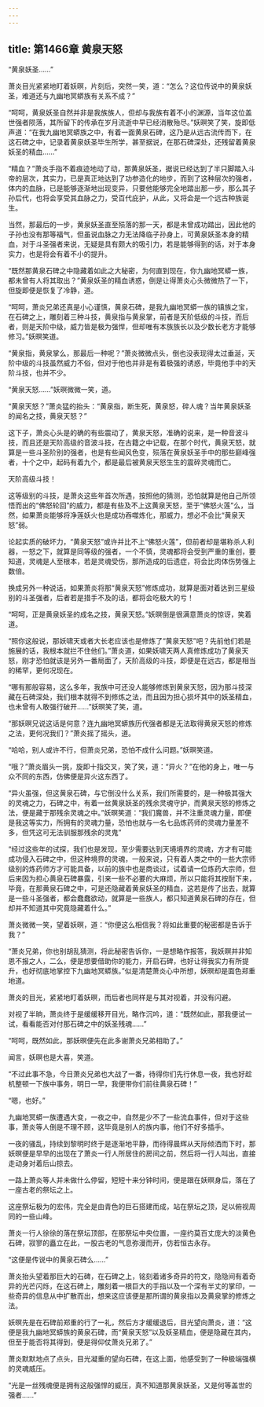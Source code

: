 ```yaml
---
---
---
```

title: 第1466章 黄泉天怒
---



“黄泉妖圣……”

萧炎目光紧紧地盯着妖暝，片刻后，突然一笑，道：“怎么？这位传说中的黄泉妖圣，难道还与九幽地冥蟒族有关系不成？”

“呵呵，黄泉妖圣自然并非是我族族人，但却与我族有着不小的渊源，当年这位盖世强者陨落，其所留下的传承在岁月流逝中早已经消散殆尽。”妖暝笑了笑，旋即低声道：“在我九幽地冥蟒族之中，有着一面黄泉石碑，这乃是从远古流传而下，在这石碑之中，记录着黄泉妖圣毕生所学，甚至据说，在那石碑深处，还残留着黄泉妖圣的精血……”

“精血？”萧炎手指不着痕迹地动了动，那黄泉妖圣，据说已经达到了半只脚踏入斗帝的层次，其实力，已是真正地达到了功参造化的地步，而到了这种层次的强者，体内的血脉，已是能够逐渐地出现变异，只要他能够完全地踏出那一步，那么其子孙后代，也将会享受其血脉之力，受百代庇护，从此，又将会是一个远古种族诞生。

当然，那最后的一步，黄泉妖圣直至殒落的那一天，都是未曾成功踏出，因此他的子孙也没有那等福气，但虽说血脉之力无法降临子孙身上，可黄泉妖圣本身的精血，对于斗圣强者来说，无疑是具有颇大的吸引力，若是能够得到的话，对于本身实力，也是将会有着不小的提升。

“既然那黄泉石碑之中隐藏着如此之大秘密，为何直到现在，你九幽地冥蟒一族，都未曾有人将其取出？”黄泉妖圣的精血诱惑，倒是让得萧炎心头微微热了一下，但旋即便是恢复了冷静，道。

“呵呵，萧炎兄弟还真是小心谨慎，黄泉石碑，是我九幽地冥蟒一族的镇族之宝，在石碑之上，雕刻着三种斗技，黄泉指与黄泉掌，前者是天阶低级的斗技，而后者，则是天阶中级，威力皆是极为强悍，但却唯有本族族长以及少数长老方才能够修习。”妖暝笑道。

“黄泉指，黄泉掌么，那最后一种呢？”萧炎微微点头，倒也没表现得太过垂涎，天阶中级的斗技虽然威力不俗，但对于他也并非是有着极强的诱惑，毕竟他手中的天阶斗技，也并不少。

“黄泉天怒……”妖暝微微一笑，道。

“黄泉天怒？”萧炎猛的抬头：“黄泉指，断生死，黄泉怒，碎人魂？当年黄泉妖圣的闻名之技，黄泉天怒？”

这下子，萧炎心头是的确的有些震动了，黄泉天怒，准确的说来，是一种音波斗技，而且还是天阶高级的音波斗技，在古籍之中记载，在那个时代，黄泉天怒，就算是一些斗圣阶别的强者，也是有些闻风色变，殒落在黄泉妖圣手中的那些巅峰强者，十个之中，起码有着九个，都是最后被黄泉天怒生生的震碎灵魂而亡。

天阶高级斗技！

这等级别的斗技，是萧炎这些年首次所遇，按照他的猜测，恐怕就算是他自己所领悟而出的“佛怒轮回”的威力，都是有些及不上这黄泉天怒，至于“佛怒火莲”么，当然，如果萧炎能够将净莲妖火也是成功吞噬炼化，那威力，想必不会比“黄泉天怒”弱。

论起实质的破坏力，“黄泉天怒”或许并比不上“佛怒火莲”，但前者却是堪称杀人利器，一怒之下，就算是同等级的强者，一个不慎，灵魂都将会受到严重的重创，要知道，灵魂是人至根本，若是灵魂受伤，那所造成的后遗症，将会比肉体伤势强上数倍。

换成另外一种说话，如果萧炎将那“黄泉天怒”修炼成功，就算是面对着达到三星级别的斗圣强者，后者若是措手不及的话，都将会吃极大的亏！

“呵呵，正是黄泉妖圣的成名之技，黄泉天怒。”妖暝倒是很满意萧炎的惊讶，笑着道。

“照你这般说，那妖啸天或者大长老应该也是修炼了“黄泉天怒”吧？先前他们若是施展的话，我根本就拦不住他们。”萧炎道，如果妖啸天两人真修炼成功了黄泉天怒，刚才恐怕就该是另外一番局面了，天阶高级的斗技，即便是在远古，都是相当的稀罕，更何况现在。

“哪有那般容易，这么多年，我族中可还没人能够修炼到黄泉天怒，因为那斗技深藏在石碑深处，我们根本就得不到修炼之法，而且因为担心损坏其中的妖圣精血，也未曾有人敢强行破开……”妖暝笑了笑，道。

“那妖暝兄说这话是何意？连九幽地冥蟒族历代强者都是无法取得黄泉天怒的修炼之法，更何况我们？”萧炎摇了摇头，道。

“哈哈，别人或许不行，但萧炎兄弟，恐怕不成什么问题。”妖暝笑道。

“哦？”萧炎眉头一挑，旋即十指交叉，笑了笑，道：“异火？”在他的身上，唯一与众不同的东西，仿佛便是异火这东西了。

“异火虽强，但这黄泉石碑，与它倒没什么关系，我们所需要的，是一种极其强大的灵魂之力，石碑之中，有着一丝黄泉妖圣的残余灵魂守护，而黄泉天怒的修炼之法，便是藏于那残余灵魂之中。”妖暝笑道：“我们魔兽，并不注重灵魂力量，即便是我这等实力，所拥有的灵魂力量，恐怕也就与一名七品炼药师的灵魂力量差不多，但凭这可无法驯服那残余的灵鬼”

“经过这些年的试探，我们也是发现，至少需要达到天境境界的灵魂，方才有可能成功侵入石碑之中，但这种境界的灵魂，一般来说，只有着人类之中的一些大宗师级别的炼药师方才可能具备，以前的族中也是商谈过，试着请一位炼药大宗师，但后来因为担心黄泉石碑暴露，引来一些不必要的大麻烦，所以只能将其按耐下来，毕竟，在那黄泉石碑之中，可是还隐藏着黄泉妖圣的精血，这若是传了出去，就算是一些斗圣强者，都会蠢蠢欲动，就算是一些族人，都只知道黄泉石碑的存在，但却并不知道其中究竟隐藏着什么。”

萧炎微微一笑，望着妖暝，道：“你便这么相信我？将如此重要的秘密都是告诉于我？”

“萧炎兄弟，你也别胡乱猜测，将此秘密告诉你，一是想略作报答，我妖暝并非知恩不报之人，二么，便是想要借助你的能力，开启石碑，也好让得我实力有所提升，也好彻底地掌控下九幽地冥蟒族。”似是清楚萧炎心中所想，妖暝却是面色郑重地道。

萧炎的目光，紧紧地盯着妖暝，而后者也同样是与其对视着，并没有闪避。

对视了半晌，萧炎终于是缓缓移开目光，略作沉吟，道：“既然如此，那我便试一试，看看能否对付那石碑之中的妖圣残魂……”

“呵呵，既然如此，那妖暝便先在此多谢萧炎兄弟相助了。”

闻言，妖暝也是大喜，笑道。

“不过此事不急，今日萧炎兄弟也大战了一番，待得你们先行休息一夜，我也好趁机整顿一下族中事务，明日一早，我便带你们前往黄泉石碑！”

“嗯，也好。”

九幽地冥蟒一族遭遇大变，一夜之中，自然是少不了一些流血事件，但对于这些事，萧炎等人倒是不理不顾，这毕竟是别人的族内事，他们不好多插手。

一夜的骚乱，持续到黎明时终于是逐渐地平静，而待得晨辉从天际倾洒而下时，那妖暝便是早早的出现在了萧炎一行人所居住的房间之前，然后将一行人叫出，直接走动身对着后山掠去。

一路上萧炎等人并未做什么停留，短短十来分钟时间，便是跟在妖暝身后，落在了一座古老的祭坛之上。

这座祭坛极为的宏伟，完全是由青色的巨石搭建而成，站在祭坛之顶，足以俯视周同的一些山峰。

萧炎一行人徐徐的落在祭坛顶部，在那祭坛中央位置，一座约莫百丈庞大的淡黄色石碑，寂寥的矗立在此，一股古老的气息弥漫而开，仿若恒古永存。

“这便是传说中的黄泉石碑么……”

萧炎抬头望着那巨大的石碑，在石碑之上，铭刻着诸多奇异的符文，隐隐间有着奇异的光芒闪烁，在这石碑上，雕刻着一根巨大的手指以及一个深有半丈的掌印，一些奇异的信息从中扩散而出，想来这应该便是那所谓的黄泉指以及黄泉掌的修炼之法。

妖暝先是在石碑前郑重的行了一礼，然后方才缓缓退后，目光望向萧炎，道：“这便是我九幽地冥蟒族的黄泉石碑，而“黄泉天怒”以及妖圣精血，便是隐藏在其内，但至于能否将其得到，便是得仰仗萧炎兄弟了。”

萧炎默默地点了点头，目光凝重的望向石碑，在这上面，他感受到了一种极端强横的灵魂威压。

“光是一丝残魂便是拥有这般强悍的威压，真不知道那黄泉妖圣，又是何等盖世的强者……”